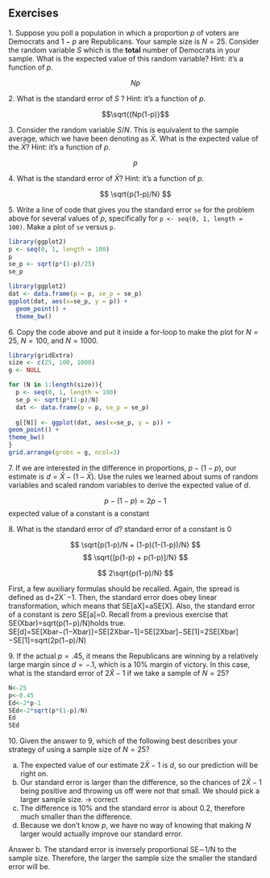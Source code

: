
## Exercises

1\. Suppose you poll a population in which a proportion $p$ of voters are Democrats and $1-p$ are Republicans. Your sample size is $N=25$. Consider the random variable $S$ which is the **total** number of Democrats in your sample. What is the expected value of this random variable? Hint: it's a function of $p$.

$$Np$$

2\. What is the standard error of $S$ ? Hint: it's a function of $p$.

$$\sqrt{(Np(1-p)}$$

3\. Consider the random variable $S/N$. This is equivalent to the sample average, which we have been denoting as $\bar{X}$. What is the expected value of the $\bar{X}$? Hint: it's a function of $p$.

$$p$$

4\. What is the standard error of $\bar{X}$? Hint: it's a function of $p$.

$$
\sqrt{p(1-p)/N}
$$

5\. Write a line of code that gives you the standard error `se` for the problem above for several values of $p$, specifically for `p <- seq(0, 1, length = 100)`. Make a plot of `se` versus `p`.

```r
library(ggplot2)
p <- seq(0, 1, length = 100)
p
se_p <- sqrt(p*(1-p)/25)
se_p
```
```r
library(ggplot2)
dat <- data.frame(p = p, se_p = se_p)
ggplot(dat, aes(x=se_p, y = p)) +
  geom_point() +
  theme_bw()
```

6\. Copy the code above and put it inside a for-loop to make the plot for $N=25$, $N=100$, and $N=1000$.
```r
library(gridExtra)
size <- c(25, 100, 1000)
g <- NULL

for (N in 1:length(size)){ 
  p <- seq(0, 1, length = 100)
  se_p <- sqrt(p*(1-p)/N)
  dat <- data.frame(p = p, se_p = se_p)
  
  g[[N]] <- ggplot(dat, aes(x=se_p, y = p)) +
geom_point() +
theme_bw()
}
grid.arrange(grobs = g, ncol=3)

```

7\. If we are interested in the difference in proportions, $p - (1-p)$, our estimate is $d = \bar{X} - (1-\bar{X})$. Use the rules we learned about sums of random variables and scaled random variables to derive the expected value of $d$.

$$p - (1-p) = 2p -1$$
expected value of a constant is a constant

8\. What is the standard error of $d$?
standard error of a constant is 0

$$
\sqrt{p(1-p)/N + (1-p)(1-(1-p))/N}
$$
$$
\sqrt{[p(1-p) + p(1-p)]/N}
$$

$$
2\sqrt{p(1-p)/N}
$$

First, a few auxiliary formulas should be recalled.
Again, the spread is defined as d=2X¯−1.
Then, the standard error does obey linear transformation, which means that SE[aX]=aSE[X].
Also, the standard error of a constant is zero SE[a]=0.
Recall from a previous exercise that SE(Xbar)=sqrt(p(1−p)/N)holds true.
SE[d]=SE[Xbar−(1−Xbar)]=SE[2Xbar−1]=SE[2Xbar]−SE[1]=2SE[Xbar]−SE[1]=sqrt(2p(1−p)/N)

9\. If the actual $p=.45$, it means the Republicans are winning by a relatively large margin since $d= -.1$, which is a 10% margin of victory. In this case, what is the standard error of $2\hat{X}-1$ if we take a sample of $N=25$?

```r
N<-25
p<-0.45
Ed<-2*p-1
SEd<-2*sqrt(p*(1-p)/N)
Ed
SEd
```

10\. Given the answer to 9, which of the following best describes your strategy of using a sample size of $N=25$?

a.  The expected value of our estimate $2\bar{X}-1$ is $d$, so our prediction will be right on.
b.  Our standard error is larger than the difference, so the chances of $2\bar{X}-1$ being positive and throwing us off were not that small. We should pick a larger sample size. -> correct
c.  The difference is 10% and the standard error is about 0.2, therefore much smaller than the difference.
d.  Because we don't know $p$, we have no way of knowing that making $N$ larger would actually improve our standard error.

Answer b.
The standard error is inversely proportional SE∼1/N to the sample size. Therefore, the larger the sample size the smaller the standard error will be.
